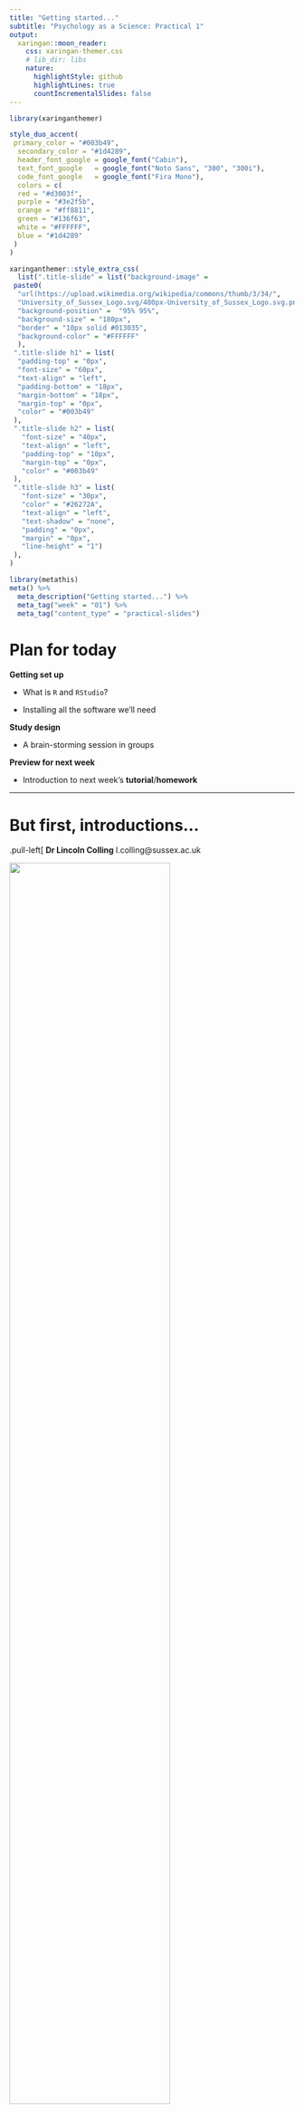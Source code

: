 ```yaml
---
title: "Getting started..."
subtitle: "Psychology as a Science: Practical 1"
output:
  xaringan::moon_reader:
    css: xaringan-themer.css
    # lib_dir: libs
    nature:
      highlightStyle: github
      highlightLines: true
      countIncrementalSlides: false
---
```


```r
library(xaringanthemer)

style_duo_accent(
 primary_color = "#003b49",
  secondary_color = "#1d4289",
  header_font_google = google_font("Cabin"),
  text_font_google   = google_font("Noto Sans", "300", "300i"),
  code_font_google   = google_font("Fira Mono"),
  colors = c(
  red = "#d3003f",
  purple = "#3e2f5b",
  orange = "#ff8811",
  green = "#136f63",
  white = "#FFFFFF",
  blue = "#1d4289"
 )
)

xaringanthemer::style_extra_css(
  list(".title-slide" = list("background-image" =
 paste0(
  "url(https://upload.wikimedia.org/wikipedia/commons/thumb/3/34/",
  "University_of_Sussex_Logo.svg/480px-University_of_Sussex_Logo.svg.png)"),
  "background-position" =  "95% 95%",
  "background-size" = "180px",
  "border" = "10px solid #013035",
  "background-color" = "#FFFFFF"
  ),
 ".title-slide h1" = list(
  "padding-top" = "0px",
  "font-size" = "60px",
  "text-align" = "left",
  "padding-bottom" = "18px",
  "margin-bottom" = "18px",
  "margin-top" = "0px",
  "color" = "#003b49"
 ),
 ".title-slide h2" = list(
   "font-size" = "40px",
   "text-align" = "left",
   "padding-top" = "10px",
   "margin-top" = "0px",
   "color" = "#003b49"
 ),
 ".title-slide h3" = list(
   "font-size" = "30px",
   "color" = "#26272A",
   "text-align" = "left",
   "text-shadow" = "none",
   "padding" = "0px",
   "margin" = "0px",
   "line-height" = "1")
 ),
)


```

```r
library(metathis)
meta() %>%
  meta_description("Getting started...") %>%
  meta_tag("week" = "01") %>%
  meta_tag("content_type" = "practical-slides")
```

# Plan for today

**Getting set up**

- What is `R` and `RStudio`?

- Installing all the software we'll need

**Study design**

- A brain-storming session in groups

**Preview for next week**

- Introduction to next week's **tutorial**/**homework**


---

<!--intro start -->

# But first, introductions...

.pull-left[
**Dr Lincoln Colling** l.colling@sussex.ac.uk

<img width="75%" src="https://github.com/ljcolling/my_images/raw/master/Me.jpg">

]

.pull-right[

- Originally from South Africa, but did my undergrad and masters at the University of Auckland, New Zealand (the home of the **R** statistics program!)

- Did my PhD in Australia in Neuroscience, Philosophy, and Experimental Psychology

- Since finishing my PhD, I've held research positions in Australia, The Netherlands, Hungary, and Cambridge in the UK.

- I've just started by third year at Sussex

]


---

# But first, introductions...

.pull-left[
**Dr Danielle Evans** danielle.evans@sussex.ac.uk

<img width="75%" src="https://desupervision.netlify.app/img/prof2.png">

]


.pull-right[

- Did my BSc in Forensic Psychology at the University of Portsmouth and my MSc in Psychological Research Methods at the University of Essex

- Completed my PhD in Psychology here at Sussex investigating all things 'mathsy'

- Following my PhD, I've spent most of my time teaching **R** & all the super cool things you can do with it

- I've been at Sussex for a little while now, but this is my second year teaching here 

]

<!-- intro end -->
---

# Introducing R and R RStudio

.pull-left[![](https://github.com/ljcolling/my_images/raw/master/r_logo.png)]

???

**R** is a free software environment for doing statistical computing and
graphics

--

.pull-right[![](https://github.com/ljcolling/my_images/raw/master/base_r.png)]


???

But the interface for **R** isn't very user friendly for novices! It can be
intimidating to use, ugly, and it is difficult to access a lot of the
information that you might need.

---

# Introducing R and R RStudio


.pull-left[![](https://github.com/ljcolling/my_images/raw/master/r_logo.png)]

???

Instead of using **R** by itself, we use a second bit of software called **R Studio**.

--

.pull-right[![](https://www.rstudio.com/wp-content/uploads/2018/10/RStudio-Logo-Flat.png)]

???

 **R Studio** makes using a **R** a little more user friendly. **R Studio** has
 a lot of extra built in functionality. This includes an editor for writing
 your code, a graphics window for viewing your graphs and figures, and a data
 viewer for viewing any data that you might be working with. You can use **R**
 without **RStudio**, but because **RStudio** interfaces with **R**, to use
 **RStudio** you must first install **R**.

 We'll get around to orientating ourselves in **RStudio** soon but first you're
 probably wondering why you're learning **R** in the first place

---

<!-- starting R start -->

# Getting set up

- Using **R Studio** on campus is a little different to how you'd use it on
  your personal computer 

- There's a special way of starting it, and there's a special place where you
  need to store your files

- For the smoothest most hassle-free experience you need to make sure you follow
the instructions **carefully**

<br />

.center[.blue[*And remember, the computers in these labs haven't been used for over a year!*

*So things might be a bit slow to get going today*]]


???

Patience will be one of the great *transferable skills* you learn from this
course!

---

## Saving and accessing your files

When you're using the lab computers you save all your work on **OneDrive**

.pull-left[![](https://github.com/ljcolling/my_images/raw/master/sussex_cloud.png)]

.pull-right[

- You first need to login to your Sussex **OneDrive** my clicking on the OneDrive
  icon on the task bar and entering your login details 

- You can also download the **OneDrive** app onto your home computer so that you
  can access your work from off campus
]

<br />

Whenever you come into to use the lab computers you should always make sure
you're sure that you're signed into **OneDrive** before doing anything else.

After if you've signed in once then you *should* be automatically signed in but
you should always double check

---

## Starting R Studio on Campus

.center[<img width="45%" src="https://github.com/ljcolling/my_images/raw/master/software_hub.png"></img>]

Double click the **software hub** icon to get started

---

**Starting R Studio on Campus**

.center[<img width="75%" src="https://github.com/ljcolling/my_images/raw/master/launch_rstudio.png"></img>]

Find the RStudio icon <img
src="http://icons.iconarchive.com/icons/papirus-team/papirus-apps/512/rstudio-icon.png"
height = "40px" style="vertical-align:middle;"> and click **Launch**

If the launch icon is greyed out and says .blue[Authorisation needed] then just
wait a sec or click the refresh icon <img
src="https://upload.wikimedia.org/wikipedia/commons/c/ce/Ic_refresh_48px.svg"
height = "40px" style="vertical-align:middle;"> 

???

Give the students a chance to start RStudio on their computers

---

## Installing the packages we need

The last step to get everything set up for the course is to *install the
"packages"* we need... 


We'll learn more about what packages are in the coming weeks, but for now you
can just following the instructions:


---

## Installing the packages we need

<small> Copy and paste the text below into **RStudio** in the "console" window:
<pre><code>
source("https://files.mindsci.net/install.r")
</pre></code>
</small>

.center[<img src="./Capture.jpg" height="300px">]

<small>You can also find the comment on the Week 1 Canvas page</small>

---

<!-- starting R end -->
# Practical task

The aim of the practical task today is to get us .blue[*thinking*]
.blue[*about*] .blue[*science*] so we're going to do a little brain-storming
session
